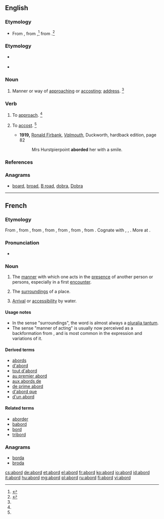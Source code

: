 ==English==

===Etymology===
* From {{etyl|enm}} {{term|aborden|lang=enm}}, from {{term|abord|lang=enm}},<ref>{{reference-book | last =| first = | authorlink =  | coauthors =  | editor =Gove, Philip Babcock    | others =  | title = Webster's Third International Dictionary of the English Language Unabridged | origdate =  | origyear = 1909 | origmonth =  | url =  | format =  | accessdate =  | accessyear =  | accessmonth =  | edition =  | date =  | year =1976  | month =  | publisher =G. & C. Merriam Co.  | location = Springfield, MA | language =  | id =  | doi = | isbn =0-87779-101-5 | lccn = | ol = | pages =4| chapter =  | chapterurl =  | quote =}}</ref> from {{etyl|fr}} {{term|aborder||approach|lang=fr}}.<ref name=SOED>{{reference-book | last =| first = | authorlink =  | coauthors =  | editor =Brown, Lesley  | others =  | title = The Shorter Oxford English Dictionary | origdate =  | origyear = 1933| origmonth =  | url =  | format =  | accessdate =  | accessyear =  | accessmonth =  | edition = 5th | date =  | year =2003| month =  | publisher =Oxford University Press  | location =Oxford, UK | language =  | id =  | doi = | isbn =978-0-19-860575-7 | lccn = | ol = | pages =6| chapter =  | chapterurl =  | quote =}}</ref>

===Etymology===
* {{a|RP}} {{IPA|/əˈbɔːɻd/}}
* {{a|US}} {{IPA|/əˈbɔɻd/}}

===Noun===
{{en-noun}}

# {{archaic}} Manner or way of [[approach]]ing or [[accost]]ing; [[address]]. {{defdate|First attested in the early 17<sup>th</sup> century.}}<ref name=SOED/>

===Verb===
{{en-verb}}

# {{transitive|obsolete}} To [[approach]]. {{defdate|Attested from around (1350 to 1470) until the late 17<sup>th</sup> century.}}<ref name=SOED/>
# {{transitive|rare}} To [[accost]]. {{defdate|First attested in the early 17<sup>th</sup> century.}}<ref name=SOED/>
#* '''1919,''' [[w:Ronald Firbank|Ronald Firbank]], ''[[w:Valmouth|Valmouth]]'', Duckworth, hardback edition, page 82
#*: Mrs Hurstpierpoint '''aborded''' her with a smile.

===References===
<references/>

===Anagrams===
* [[board#English|board]], [[broad#English|broad]], [[B road#English|B road]], [[dobra#English|dobra]], [[Dobra#English|Dobra]]

----
==French==

===Etymology===
From {{etyl|frm|fr}}, from {{term|aborder|lang=frm}}, from {{etyl|fro|fr}} {{term|aborder||to hit a ship in order to board it|lang=fro}}, from {{term|bord||side of a ship, edge|lang=fro}}, from {{etyl|frk|fr}} {{recons|bord|bord|side of a ship or vessel|lang=frk|sc=Latn}}, from {{etyl|gem-pro|fr}} {{recons|burdan||edge, border, side|lang=gem-pro}}, from {{etyl|ine-pro|fr}} {{recons|bheredh-||to cut|lang=ine-pro}}. Cognate with {{etyl|goh|-}} {{term|bort||edge, rim, rand|lang=goh}}, {{etyl|ang|-}} {{term|bord||ship, side of a ship|lang=ang}}, {{etyl|non|-}} {{term|borð||edge, side of a vessel|lang=non}}. More at {{l|en|board}}.

===Pronunciation===
* {{audio|Fr-abord.ogg|Audio}}

===Noun===
{{fr-noun|m}}

# {{literary|lang=fr}} The [[manner]] with which one acts in the [[presence]] of another person or persons, especially in a first [[encounter]].
# {{rare|lang=fr}} The [[surrounding]]s of a place.
# {{archaic|lang=fr}} [[arrival|Arrival]] or [[accessibility]] by water.

====Usage notes====
* In the sense "surroundings", the word is almost always a [[pluralia tantum]].
* The sense "manner of acting" is usually now perceived as a backformation from {{term|aborder||to approach}}, and is most common in the expression {{term||être [[d'un abord]]}} and variations of it.

====Derived terms====
* [[abords]]
* [[d'abord]]
* [[tout d'abord]]
* [[au premier abord]]
* [[aux abords de]]
* [[de prime abord]]
* [[d'abord que]]
* [[d'un abord]]

====Related terms====
* [[aborder]]
* [[babord]]
* [[bord#French|bord]]
* [[tribord]]

===Anagrams===
* [[borda#French|borda]]
* [[broda#French|broda]]

[[cs:abord]]
[[de:abord]]
[[et:abord]]
[[el:abord]]
[[fr:abord]]
[[ko:abord]]
[[io:abord]]
[[id:abord]]
[[it:abord]]
[[hu:abord]]
[[mg:abord]]
[[pl:abord]]
[[ru:abord]]
[[fi:abord]]
[[vi:abord]]